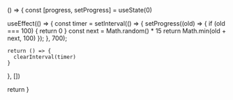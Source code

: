 () => {
  const [progress, setProgress] = useState(0)

  useEffect(() => {
    const timer = setInterval(() => {
      setProgress((old) => {
        if (old === 100) {
          return 0
        }
        const next = Math.random() * 15
        return Math.min(old + next, 100)
      });
    }, 700);

    return () => {
      clearInterval(timer)
    }
  }, [])

  return <CircularProgress value={progress} />
}

